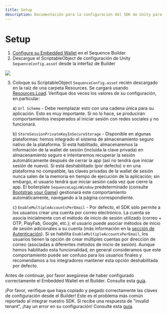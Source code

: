 ```yaml
---
title: Setup
description: Documentación para la configuración del SDK de Unity para la infraestructura de Sequence orientada a juegos web3.
---
```


# Setup

1. [Configure su Embedded Wallet](/sdk/headless-wallet/quickstart) en el Sequence Builder
2. Descargue el ScriptableObject de configuración de Unity `SequenceConfig.asset` desde la interfaz de Builder

<Frame>
  <img src="/images/unity/builder_config_file.png" />
</Frame>

3.  Coloque su ScriptableObject `SequenceConfig.asset` recién descargado en la raíz de una carpeta Resources. Se cargará usando [Resources.Load](https://docs.unity3d.com/6000.0/Documentation/ScriptReference/Resources.Load.html). Verifique dos veces los valores de su configuración, en particular:

    a) `Url Scheme` - Debe reemplazar esto con una cadena única para su aplicación. Esto es muy importante. Si no lo hace, se producirán comportamientos inesperados al iniciar sesión con redes sociales y no funcionará.

    b) `StoreSessionPrivateKeyInSecureStorage` - Disponible en algunas plataformas: hemos integrado el sistema de almacenamiento seguro nativo de la plataforma. Si está habilitado, almacenaremos la información de la wallet de sesión (incluida la clave privada) en almacenamiento seguro e intentaremos recuperar la sesión automáticamente después de cerrar la app (así no tendrá que iniciar sesión de nuevo). Si está deshabilitado (por defecto) o en una plataforma no compatible, las claves privadas de la wallet de sesión nunca salen de la memoria en tiempo de ejecución de la aplicación; sin embargo, el usuario tendrá que iniciar sesión cada vez que cierre la app. El boilerplate `SequenceLoginWindow` predeterminado (consulte [Bootstrap your Game](/sdk/unity/bootstrap_game)) gestionará este comportamiento automáticamente, navegando a la página correspondiente.

    c) `EnableMultipleAccountsPerEmail` - Por defecto, el SDK solo permite a los usuarios crear una cuenta por correo electrónico. La cuenta se asocia inicialmente con el método de inicio de sesión utilizado (correo + OTP, PlayFab, Google, etc.); el usuario puede asociar métodos de inicio de sesión adicionales a su cuenta (más información en la [sección de Autenticación](/sdk/unity/onboard/authentication/federated-accounts)). Si se habilita `EnableMultipleAccountsPerEmail`, los usuarios tienen la opción de crear múltiples cuentas por dirección de correo (asociadas a diferentes métodos de inicio de sesión). Aunque hemos habilitado esta funcionalidad, en general consideramos que este comportamiento puede ser confuso para los usuarios finales y recomendamos a los integradores mantener esta opción deshabilitada por defecto.

<Warning>Antes de continuar, por favor asegúrese de haber configurado correctamente el Embedded Wallet en el Builder. Consulte esta [guía](/sdk/headless-wallet/quickstart).</Warning>

<Warning>¡Por favor, verifique que haya copiado y pegado correctamente las claves de configuración desde el Builder! Este es el problema más común reportado al integrar nuestro SDK. Si recibe una respuesta de "invalid tenant", ¡hay un error en su configuración! Consulte esta [guía](/sdk/headless-wallet/quickstart).</Warning>